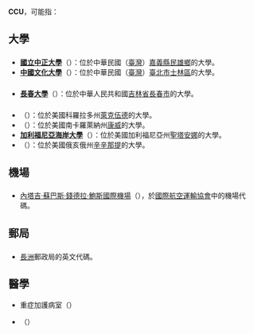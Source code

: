 '''CCU'''，可能指：

== 大學 ==
=== {{ROC}} ===
*'''[[國立中正大學|國立中正大學]]'''（{{lang-en|National '''C'''hung '''C'''heng '''U'''niversity}}）：位於中華民國（[[臺灣|臺灣]]）[[嘉義縣|嘉義縣]][[民雄鄉|民雄鄉]]的大學。
*'''[[中國文化大學|中國文化大學]]'''（{{lang-en|'''C'''hinese '''C'''ulture '''U'''niversity}}）：位於中華民國（[[臺灣|臺灣]]）[[臺北市|臺北市]][[士林區|士林區]]的大學。
=== {{PRC}} ===
*'''[[長春大學|長春大學]]'''（{{lang-en|'''C'''hang'''c'''hun '''U'''niversity}}）：位於中華人民共和國[[吉林省|吉林省]][[長春市|長春市]]的大學。
=== {{USA}} ===
*'''{{link-en|科羅拉多州基督教大學|Colorado Christian University}}'''（{{lang-en|'''C'''olorado '''C'''hristian '''U'''niversity}}）：位於美國科羅拉多州[[萊克伍德_(科羅拉多州)|萊克伍德]]的大學。
*'''{{link-en|卡羅萊納海岸大學|Coastal Carolina University}}'''（{{lang-en|'''C'''oastal '''C'''arolina '''U'''niversity}}）：位於美國南卡羅萊納州[[康威_(南卡羅來納州)|康威]]的大學。
*'''[[加利福尼亞海岸大學|加利福尼亞海岸大學]]'''（{{lang-en|'''C'''alifornia '''C'''oast '''U'''niversity}}）：位於美國加利福尼亞州[[聖塔安娜_(加利福尼亞州)|聖塔安娜]]的大學。
*'''{{link-en|辛辛那提基督教大學|Cincinnati Christian University}}'''（{{lang-en|'''C'''incinnati '''C'''hristian '''U'''niversity}}）：位於美國俄亥俄州[[辛辛那提|辛辛那提]]的大學。

== 機場 ==
=== {{India}} ===
*[[內塔吉·蘇巴斯·錢德拉·鮑斯國際機場|內塔吉·蘇巴斯·錢德拉·鮑斯國際機場]]（{{lang-en|Netaji Subhas Chandra Bose International Airport}}），於[[國際航空運輸協會|國際航空運輸協會]]中的機場代碼。

== 郵局 ==
=== {{HKG}} ===
*[[長洲_(香港)|長洲]]郵政局的英文代碼。

==醫學==
*重症加護病室（{{lang-en|Critical Care Unit}}）
*{{link-en|心臟內科加護病房|Coronary_care_unit}}（{{lang-en|Coronary Care Unit}}）

{{disambig|Cat=三字拉丁字母缩写消歧义}}